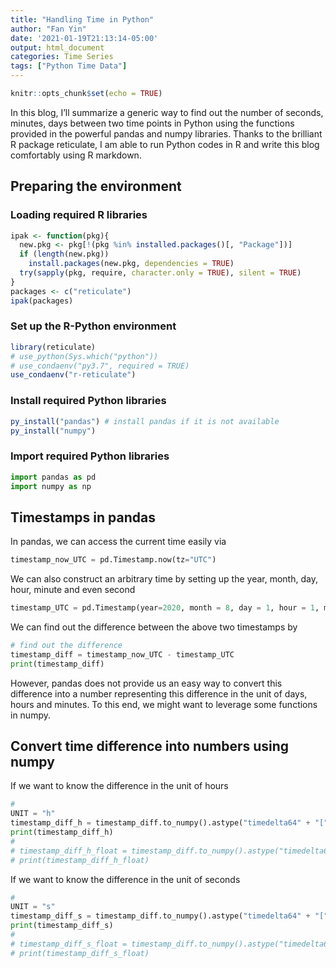 ```yaml
---
title: "Handling Time in Python"
author: "Fan Yin"
date: '2021-01-19T21:13:14-05:00'
output: html_document
categories: Time Series
tags: ["Python Time Data"]
---
```


```r
knitr::opts_chunk$set(echo = TRUE)
```
<script src="https://cdnjs.cloudflare.com/ajax/libs/mathjax/2.7.5/MathJax.js?config=TeX-AMS_CHTML.js"></script>

In this blog, I'll summarize a generic way to find out the number of seconds, minutes, days between two time points in Python using the functions provided in the powerful pandas and numpy libraries. Thanks to the brilliant R package reticulate, I am able to run Python codes in R and write this blog comfortably using R markdown.

## Preparing the environment

### Loading required R libraries
```r
ipak <- function(pkg){
  new.pkg <- pkg[!(pkg %in% installed.packages()[, "Package"])]
  if (length(new.pkg))
    install.packages(new.pkg, dependencies = TRUE)
  try(sapply(pkg, require, character.only = TRUE), silent = TRUE)
}
packages <- c("reticulate")
ipak(packages)
```

### Set up the R-Python environment
```r
library(reticulate)
# use_python(Sys.which("python"))
# use_condaenv("py3.7", required = TRUE)
use_condaenv("r-reticulate")
```

### Install required Python libraries
```r
py_install("pandas") # install pandas if it is not available
py_install("numpy")
```

### Import required Python libraries
```python
import pandas as pd
import numpy as np
```

## Timestamps in pandas
In pandas, we can access the current time easily via
```python
timestamp_now_UTC = pd.Timestamp.now(tz="UTC")
```

We can also construct an arbitrary time by setting up the year, month, day, hour, minute and even second
```python
timestamp_UTC = pd.Timestamp(year=2020, month = 8, day = 1, hour = 1, minute = 1, second = 25, tz="UTC")
```

We can find out the difference between the above two timestamps by 
```python
# find out the difference
timestamp_diff = timestamp_now_UTC - timestamp_UTC
print(timestamp_diff)
```

However, pandas does not provide us an easy way to convert this difference into a number representing this difference in the unit of days, hours and minutes. To this end, we might want to leverage some functions in numpy.


## Convert time difference into numbers using numpy

If we want to know the difference in the unit of hours
```python
#
UNIT = "h"
timestamp_diff_h = timestamp_diff.to_numpy().astype("timedelta64" + "[" + UNIT + "]").astype(np.int32)
print(timestamp_diff_h)
#
# timestamp_diff_h_float = timestamp_diff.to_numpy().astype("timedelta64" + "[" + UNIT + "]").astype(np.float32)
# print(timestamp_diff_h_float)
```

If we want to know the difference in the unit of seconds
```python
#
UNIT = "s"
timestamp_diff_s = timestamp_diff.to_numpy().astype("timedelta64" + "[" + UNIT + "]").astype(np.int32)
print(timestamp_diff_s)
#
# timestamp_diff_s_float = timestamp_diff.to_numpy().astype("timedelta64" + "[" + UNIT + "]").astype(np.float32)
# print(timestamp_diff_s_float)
```


